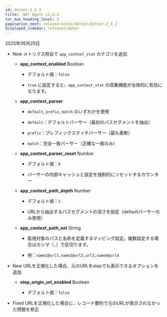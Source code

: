 ```yaml
---
id: dotnet-2_4_3
title: .NET Agent v2.4.3
toc_max_heading_level: 2
pagination_next: release-notes/dotnet/dotnet-2_4_2
displayed_sidebar: releaseSidebar
---
```


2025年06月25日

* <Status priority='1'>New</Status> メトリクス照会で `app_context_stat` カテゴリを追加

    * **app_context_enabled** <span class='type'>Boolean</span> 

        * デフォルト値：`false`

        * `true` に設定すると、`app_context_stat` の収集機能が全体的に有効になります。
    
    * **app_context_parser**
    
        * `default`, `prefix`, `match` のいずれかを使用

        * `default`：デフォルトパーサー（最初のパスセグメントを抽出）

        * `prefix`：プレフィックスマッチパーサー（最も柔軟）

        * `match`：完全一致パーサー（正確な一致のみ）
    
    * **app_context_parser_reset** <span class='type'>Number</span> 
    
        * デフォルト値：`0`

        * パーサーの内部キャッシュと設定を強制的にリセットするカウンター
    
    * **app_context_path_depth** <span class='type'>Number</span> 
    
        * デフォルト値：`1`

        * URLから抽出するパスセグメントの深さを指定（defaultパーサーのみ使用）

    * **app_context_path_set** <span class='type'>String</span> 

        * 監視対象のパスと名称を定義するマッピング設定。複数設定する場合はカンマ（`,`）で区切ります。

        * 例：`name1@url1,name2@url2,url3,name4@url4`

* <Status priority='1'>New</Status> URLを正規化した場合、元のURLをstepでも表示できるオプションを追加

    * **step_origin_url_enabled** <span class='type'>Boolean</span> 

        * デフォルト値：`false`

* <Status priority='0'>Fixed</Status> URLを正規化した場合に、レコード要約で元のURLが表示されなかった問題を修正


<DownloadAgent />
